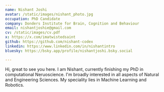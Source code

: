 ```yaml
---
name: Nishant Joshi
avatar: /static/images/nishant_photo.jpg 
occupation: PhD Candidate 
company: Donders Institute for Brain, Cognition and Behaviour
email: nishantjoshie@gmail.com
cv: /static/images/cv.pdf
x: https://x.com/imatwistedsaint
github: https://github.com/nishant-codex
linkedin: https://www.linkedin.com/in/nishantintro
bluesky: https://bsky.app/profile/nishantjoshi.bsky.social

---
```


Hi, great to see you here. I am Nishant, currently finishing my PhD in computational Neruoscience. I'm broadly interested in all aspects of Natural and Engineering Sciences. My speciality lies in Machine Learning and Robotics. 